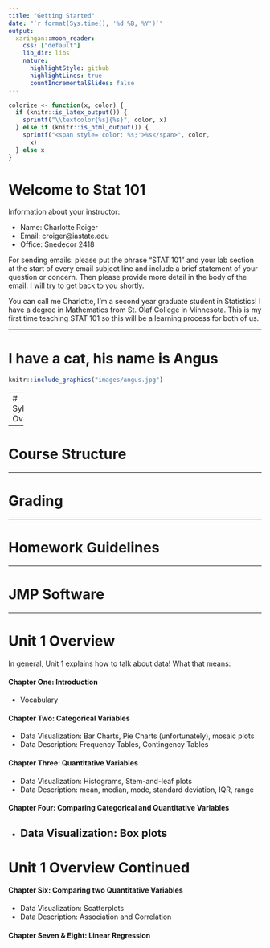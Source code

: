 ```yaml
---
title: "Getting Started"
date: "`r format(Sys.time(), '%d %B, %Y')`"
output:
  xaringan::moon_reader:
    css: ["default"]
    lib_dir: libs
    nature:
      highlightStyle: github
      highlightLines: true
      countIncrementalSlides: false
---
```

```r
colorize <- function(x, color) {
  if (knitr::is_latex_output()) {
    sprintf("\\textcolor{%s}{%s}", color, x)
  } else if (knitr::is_html_output()) {
    sprintf("<span style='color: %s;'>%s</span>", color, 
      x)
  } else x
}
```

# Welcome to Stat 101

Information about your instructor:

* Name: Charlotte Roiger
* Email: croiger@iastate.edu
* Office: Snedecor 2418


For sending emails: please put the phrase "STAT 101" and your lab section at the start of every email subject line and include a brief statement of your question or concern. Then please provide more detail in the body of the email. I will try to get back to you shortly. 


You can call me Charlotte, I'm a second year graduate student in Statistics! I have a degree in Mathematics from St. Olaf College in Minnesota. This is my first time teaching STAT 101 so this will be a learning process for both of us.

---

# I have a cat, his name is Angus

```r
knitr::include_graphics("images/angus.jpg")
```

---
# Syllabus Overview

---

# Course Structure

---

# Grading

---

# Homework Guidelines

---

# JMP Software

---

# Unit 1 Overview

In general, Unit 1 explains how to talk about data! What that means:

#### Chapter One: Introduction
* Vocabulary

#### Chapter Two: Categorical Variables
* Data Visualization: Bar Charts, Pie Charts (unfortunately), mosaic plots
* Data Description: Frequency Tables, Contingency Tables

#### Chapter Three: Quantitative Variables
* Data Visualization: Histograms, Stem-and-leaf plots
* Data Description: mean, median, mode, standard deviation, IQR, range

#### Chapter Four: Comparing Categorical and Quantitative Variables
* Data Visualization: Box plots
---

# Unit 1 Overview Continued

#### Chapter Six: Comparing two Quantitative Variables
* Data Visualization: Scatterplots
* Data Description: Association and Correlation

#### Chapter Seven & Eight: Linear Regression





